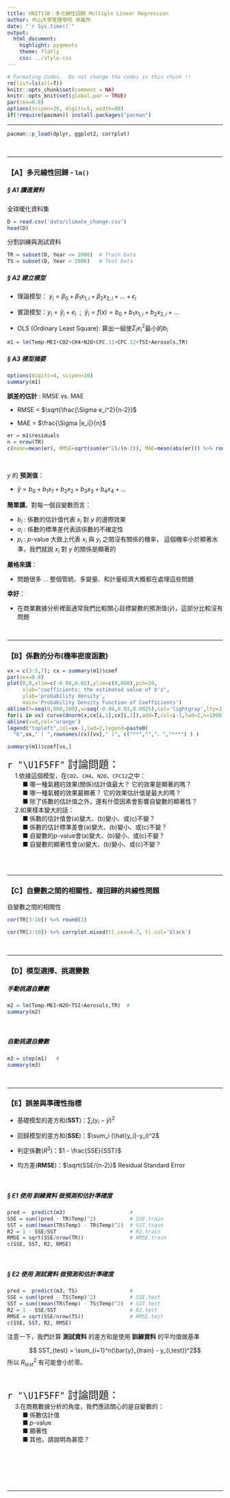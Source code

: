 ```yaml
---
title: UNIT11B：多元線性回歸 Multiple Linear Regression
author: 中山大學管理學院 卓雍然
date: "`r Sys.time()`"
output: 
  html_document:
    highlight: pygments
    theme: flatly
    css: ../style.css
---
```


```r
# Formating Codes.  Do not change the codes in this chunk !!
rm(list=ls(all=T))
knitr::opts_chunk$set(comment = NA)
knitr::opts_knit$set(global.par = TRUE)
par(cex=0.8)
options(scipen=20, digits=5, width=80)
if(!require(pacman)) install.packages("pacman")
```
<hr>

```r
pacman::p_load(dplyr, ggplot2, corrplot)
```
<br><hr>

### 【A】多元線性回歸 - `lm()` 

##### § A1 讀進資料
全球暖化資料集
```r
D = read.csv('data/climate_change.csv')
head(D)
```

分割訓練與測試資料
```r
TR = subset(D, Year <= 2006)  # Train Data
TS = subset(D, Year > 2006)   # Test Data
```


##### § A2 建立模型

+ 理論模型： $y_i = \beta_0 + \beta_1 x_{1,i} + \beta_2 x_{2,i} + ... + \epsilon_i$

+ 實證模型：$y_i = \hat{y}_i + e_i \:\: ; \:\: \hat{y}_i = f(x)= b_0 + b_1 x_{1,i} + b_2 x_{2,i} + ...$

+ OLS (Ordinary Least Square): 算出一組使$\Sigma_i e_i^2$最小的$b_i$

```r
m1 = lm(Temp~MEI+CO2+CH4+N2O+CFC.11+CFC.12+TSI+Aerosols,TR)
```

##### § A3 模型摘要
```r
options(digits=4, scipen=10)
summary(m1)
```

__誤差的估計__ : RMSE vs. MAE

+ RMSE = $\sqrt{\frac{\Sigma e_i^2}{n-2}}$

+ MAE = $\frac{\Sigma |e_i|}{n}$

```r
er = m1$residuals
n = nrow(TR)
c(mean=mean(er), RMSE=sqrt(sum(er^2)/(n-2)), MAE=mean(abs(er))) %>% round(3)
```
<br>


$y$ 的 __預測值__： 

+ $\hat{y} = b_0 + b_1 x_1 + b_2 x_2 + b_3 x_3 + b_4 x_4 + ...$

__簡單講__，對每一個自變數而言：

+ $b_i$ : 係數的估計值代表 $x_i$ 對 $y$ 的邊際效果
+ $\sigma_i$ : 係數的標準差代表該係數的不確定性
+ $p_i$ : $p$-value 大致上代表 $x_i$ 與 $y_i$ 之間沒有關係的機率，
這個機率小於顯著水準，我們就說 $x_i$ 對 $y$ 的關係是顯著的

__嚴格來講__：

+ 問題很多 ... 整個管統、多變量、和計量經濟大概都在處理這些問題

__幸好__：

+ 在商業數據分析裡面通常我們比較關心目標變數的預測值($\hat{y}$)，這部分比較沒有問題

<br><hr>

### 【B】係數的分布(機率密度函數)

```r
vx = c(3:5,7); cx = summary(m1)$coef  
par(cex=0.8)
plot(0,0,xlim=c(-0.04,0.02),ylim=c(0,800),pch=20,
     xlab="coefficients: the estimated value of b's",
     ylab='probability density',
     main='Probability Density Function of Coefficients')
abline(h=seq(0,800,100),v=seq(-0.04,0.03,0.0025),col='lightgray',lty=3)
for(i in vx) curve(dnorm(x,cx[i,1],cx[i,2]),add=T,col=i-1,lwd=2,n=1000)
abline(v=0,col='orange')
legend("topleft",col=vx-1,lwd=2,legend=paste0(
  "b",vx," ( ",rownames(cx)[vx]," )", c("**","","。","***") ) )

summary(m1)$coef[vx,]
```

<p class="qiz">
<span style="font-size:24px">`r "\U1F5FF"` 討論問題：</span><br>
&emsp; 1.依據這個模型，在`CO2`、`CH4`、`N2O`、`CFC12`之中：<br>
&emsp; &emsp; ■ 哪一種氣體的效果(關係)估計值最大？ 它的效果是顯著的嗎？<br>
&emsp; &emsp; ■ 哪一種氣體的效果最顯著？ 它的效果估計值是最大的嗎？<br>
&emsp; &emsp; ■ 除了係數的估計值之外，還有什麼因素會影響自變數的顯著性？<br>
&emsp; 2.如果樣本變大的話：<br>
&emsp; &emsp; ■ 係數的估計值會(a)變大、(b)變小、或(c)不變？<br>
&emsp; &emsp; ■ 係數的估計標準差會(a)變大、(b)變小、或(c)不變？ <br>
&emsp; &emsp; ■ 自變數的$p$-value會(a)變大、(b)變小、或(c)不變？<br>
&emsp; &emsp; ■ 自變數的顯著性會(a)變大、(b)變小、或(c)不變？<br>
</p class="qiz"><br>
<br><hr>

### 【C】自變數之間的相關性、複回歸的共線性問題
自變數之間的相關性
```r
cor(TR[3:10]) %>% round(2)
```

```r
cor(TR[3:10]) %>% corrplot.mixed(tl.cex=0.7, tl.col='black')
```
<br><hr>

### 【D】模型選擇、挑選變數

##### 手動挑選自變數
```r
m2 = lm(Temp~MEI+N2O+TSI+Aerosols,TR)  # 
summary(m2)
```
<br>


##### 自動挑選自變數
```r
m3 = step(m1)   # 
summary(m3)
```
<br><hr>

### 【E】誤差與準確性指標

+ 基礎模型的差方和(__SST__)：$\sum_i (y_i-\bar{y})^2$

+ 回歸模型的差方和(__SSE__)：$\sum_i (\hat{y_i}-y_i)^2$ 

+ 判定係數($R^2$)：$1 - \frac{SSE}{SST}$

+ 均方差(__RMSE__)：$\sqrt{SSE/(n-2)}$ Residual Standard Error

<br>

##### § E1 使用 __訓練資料__ 做預測和估計準確度
```r
pred =  predict(m3)                     # 
SSE = sum((pred - TR$Temp)^2)           # SSE.train
SST = sum((mean(TR$Temp) - TR$Temp)^2)  # SST.train
R2 = 1 - SSE/SST                        # R2.train
RMSE = sqrt(SSE/nrow(TR))               # RMSE.train
c(SSE, SST, R2, RMSE)
```
<br>

##### § E2 使用 __測試資料__ 做預測和估計準確度
```r
pred =  predict(m3, TS)                 # 
SSE = sum((pred - TS$Temp)^2)           # SSE.test
SST = sum((mean(TR$Temp) - TS$Temp)^2)  # SST.test
R2 = 1 - SSE/SST                        # R2.test
RMSE = sqrt(SSE/nrow(TS))               # RMSE.test
c(SSE, SST, R2, RMSE)
```
注意一下，我們計算 __測試資料__ 的差方和是使用 __訓練資料__ 的平均值做基準

$$ SST_{test} = \sum_{i=1}^n(\bar{y}_{train} - y_{i,test})^2$$
所以 $R_{test}^2$ 有可能會小於零。

<br>

<p class="qiz">
<span style="font-size:24px">`r "\U1F5FF"` 討論問題：</span><br>
&emsp; 3.在商務數據分析的角度，我們應該關心的是自變數的：<br>
&emsp; &emsp; ■ 係數估計值<br>
&emsp; &emsp; ■ $p$-value<br>
&emsp; &emsp; ■ 顯著性<br>
&emsp; &emsp; ■ 其他，請說明為甚麼？<br>
</p class="qiz"><br>

<br><br><br><hr>



